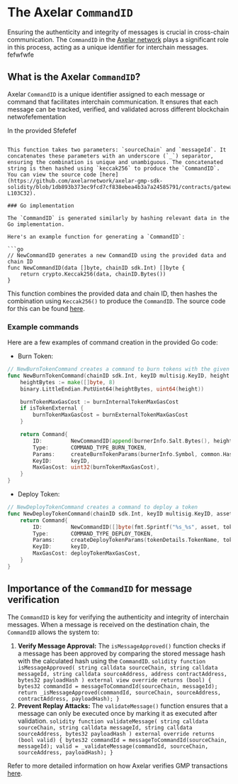 # The Axelar `CommandID`

Ensuring the authenticity and integrity of messages is crucial in cross-chain communication. The `CommandID` in the [Axelar network](https://www.axelar.network/) plays a significant role in this process, acting as a unique identifier for interchain messages.
fefwfwfe
## What is the Axelar `CommandID`?

Axelar `CommandID` is a unique identifier assigned to each message or command that facilitates interchain communication. It ensures that each message can be tracked, verified, and validated across different blockchain netwofefementation

In the provided Sfefefef
```

This function takes two parameters: `sourceChain` and `messageId`. It concatenates these parameters with an underscore (`_`) separator, ensuring the combination is unique and unambiguous. The concatenated string is then hashed using `keccak256` to produce the `CommandID`. You can view the source code [here](https://github.com/axelarnetwork/axelar-gmp-sdk-solidity/blob/1db893b373ec9fcd7cf838ebea4b3a7a24585791/contracts/gateway/BaseAmplifierGateway.sol#L103C14-L103C32).

### Go implementation

The `CommandID` is generated similarly by hashing relevant data in the Go implementation.

Here's an example function for generating a `CommandID`:

```go
// NewCommandID generates a new CommandID using the provided data and chain ID
func NewCommandID(data []byte, chainID sdk.Int) []byte {
    return crypto.Keccak256(data, chainID.Bytes())
}
```

This function combines the provided data and chain ID, then hashes the combination using `Keccak256()` to produce the `CommandID`. The source code for this can be found [here](https://github.com/axelarnetwork/axelar-core/blob/main/x/evm/types/command.go).

### Example commands

Here are a few examples of command creation in the provided Go code:

- Burn Token:

```go
// NewBurnTokenCommand creates a command to burn tokens with the given burner's information
func NewBurnTokenCommand(chainID sdk.Int, keyID multisig.KeyID, height int64, burnerInfo BurnerInfo, isTokenExternal bool) Command {
    heightBytes := make([]byte, 8)
    binary.LittleEndian.PutUint64(heightBytes, uint64(height))

    burnTokenMaxGasCost := burnInternalTokenMaxGasCost
    if isTokenExternal {
        burnTokenMaxGasCost = burnExternalTokenMaxGasCost
    }

    return Command{
        ID:         NewCommandID(append(burnerInfo.Salt.Bytes(), heightBytes...), chainID),
        Type:       COMMAND_TYPE_BURN_TOKEN,
        Params:     createBurnTokenParams(burnerInfo.Symbol, common.Hash(burnerInfo.Salt)),
        KeyID:      keyID,
        MaxGasCost: uint32(burnTokenMaxGasCost),
    }
}
```

- Deploy Token:

```go
// NewDeployTokenCommand creates a command to deploy a token
func NewDeployTokenCommand(chainID sdk.Int, keyID multisig.KeyID, asset string, tokenDetails TokenDetails, address Address, dailyMintLimit sdk.Uint) Command {
    return Command{
        ID:         NewCommandID([]byte(fmt.Sprintf("%s_%s", asset, tokenDetails.Symbol)), chainID),
        Type:       COMMAND_TYPE_DEPLOY_TOKEN,
        Params:     createDeployTokenParams(tokenDetails.TokenName, tokenDetails.Symbol, tokenDetails.Decimals, tokenDetails.Capacity, address, dailyMintLimit),
        KeyID:      keyID,
        MaxGasCost: deployTokenMaxGasCost,
    }
}
```

## Importance of the `CommandID` for message verification

The `CommandID` is key for verifying the authenticity and integrity of interchain messages. When a message is received on the destination chain, the `CommandID` allows the system to:

1.  **Verify Message Approval:**
    The `isMessageApproved()` function checks if a message has been approved by comparing the stored message hash with the calculated hash using the `CommandID`.
        ```solidity
        function isMessageApproved(
            string calldata sourceChain,
            string calldata messageId,
            string calldata sourceAddress,
            address contractAddress,
            bytes32 payloadHash
        ) external view override returns (bool) {
            bytes32 commandId = messageToCommandId(sourceChain, messageId);
            return _isMessageApproved(commandId, sourceChain, sourceAddress, contractAddress, payloadHash);
        }
        ```
2.  **Prevent Replay Attacks:**
    The `validateMessage()` function ensures that a message can only be executed once by marking it as executed after validation.
        ```solidity
        function validateMessage(
            string calldata sourceChain,
            string calldata messageId,
            string calldata sourceAddress,
            bytes32 payloadHash
        ) external override returns (bool valid) {
            bytes32 commandId = messageToCommandId(sourceChain, messageId);
            valid = _validateMessage(commandId, sourceChain, sourceAddress, payloadHash);
        }
        ```

Refer to more detailed information on how Axelar verifies GMP transactions [here](/dev/general-message-passing/verify-gmp-tx/).
